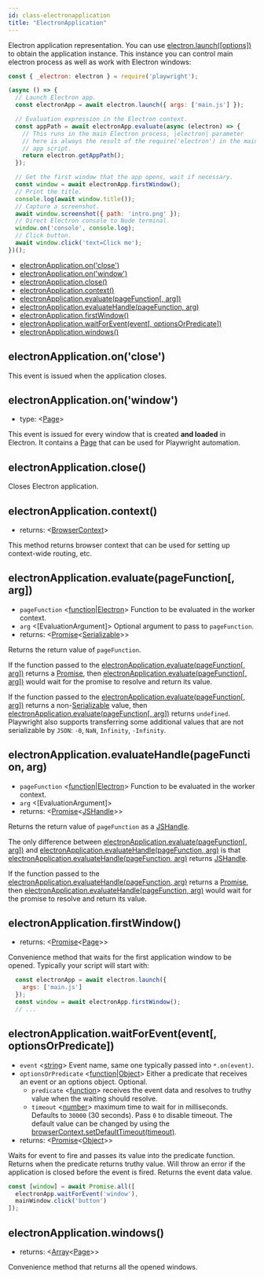 ```yaml
---
id: class-electronapplication
title: "ElectronApplication"
---
```


Electron application representation. You can use [electron.launch([options])](./api/class-electron.mdx#electronlaunchoptions) to obtain the application instance. This instance you can control main electron process as well as work with Electron windows:

```js
const { _electron: electron } = require('playwright');

(async () => {
  // Launch Electron app.
  const electronApp = await electron.launch({ args: ['main.js'] });

  // Evaluation expression in the Electron context.
  const appPath = await electronApp.evaluate(async (electron) => {
    // This runs in the main Electron process, |electron| parameter
    // here is always the result of the require('electron') in the main
    // app script.
    return electron.getAppPath();
  });

  // Get the first window that the app opens, wait if necessary.
  const window = await electronApp.firstWindow();
  // Print the title.
  console.log(await window.title());
  // Capture a screenshot.
  await window.screenshot({ path: 'intro.png' });
  // Direct Electron console to Node terminal.
  window.on('console', console.log);
  // Click button.
  await window.click('text=Click me');
})();
```


- [electronApplication.on('close')](./api/class-electronapplication.mdx#electronapplicationonclose)
- [electronApplication.on('window')](./api/class-electronapplication.mdx#electronapplicationonwindow)
- [electronApplication.close()](./api/class-electronapplication.mdx#electronapplicationclose)
- [electronApplication.context()](./api/class-electronapplication.mdx#electronapplicationcontext)
- [electronApplication.evaluate(pageFunction[, arg])](./api/class-electronapplication.mdx#electronapplicationevaluatepagefunction-arg)
- [electronApplication.evaluateHandle(pageFunction, arg)](./api/class-electronapplication.mdx#electronapplicationevaluatehandlepagefunction-arg)
- [electronApplication.firstWindow()](./api/class-electronapplication.mdx#electronapplicationfirstwindow)
- [electronApplication.waitForEvent(event[, optionsOrPredicate])](./api/class-electronapplication.mdx#electronapplicationwaitforeventevent-optionsorpredicate)
- [electronApplication.windows()](./api/class-electronapplication.mdx#electronapplicationwindows)

## electronApplication.on('close')

This event is issued when the application closes.

## electronApplication.on('window')
- type: <[Page]>

This event is issued for every window that is created **and loaded** in Electron. It contains a [Page] that can be used for Playwright automation.

## electronApplication.close()

Closes Electron application.

## electronApplication.context()
- returns: <[BrowserContext]>

This method returns browser context that can be used for setting up context-wide routing, etc.

## electronApplication.evaluate(pageFunction[, arg])
- `pageFunction` <[function]|[Electron]> Function to be evaluated in the worker context.
- `arg` <[EvaluationArgument]> Optional argument to pass to `pageFunction`.
- returns: <[Promise]<[Serializable]>>

Returns the return value of `pageFunction`.

If the function passed to the [electronApplication.evaluate(pageFunction[, arg])](./api/class-electronapplication.mdx#electronapplicationevaluatepagefunction-arg) returns a [Promise], then [electronApplication.evaluate(pageFunction[, arg])](./api/class-electronapplication.mdx#electronapplicationevaluatepagefunction-arg) would wait for the promise to resolve and return its value.

If the function passed to the [electronApplication.evaluate(pageFunction[, arg])](./api/class-electronapplication.mdx#electronapplicationevaluatepagefunction-arg) returns a non-[Serializable] value, then [electronApplication.evaluate(pageFunction[, arg])](./api/class-electronapplication.mdx#electronapplicationevaluatepagefunction-arg) returns `undefined`. Playwright also supports transferring some additional values that are not serializable by `JSON`: `-0`, `NaN`, `Infinity`, `-Infinity`.

## electronApplication.evaluateHandle(pageFunction, arg)
- `pageFunction` <[function]|[Electron]> Function to be evaluated in the worker context.
- `arg` <[EvaluationArgument]>
- returns: <[Promise]<[JSHandle]>>

Returns the return value of `pageFunction` as a [JSHandle].

The only difference between [electronApplication.evaluate(pageFunction[, arg])](./api/class-electronapplication.mdx#electronapplicationevaluatepagefunction-arg) and [electronApplication.evaluateHandle(pageFunction, arg)](./api/class-electronapplication.mdx#electronapplicationevaluatehandlepagefunction-arg) is that [electronApplication.evaluateHandle(pageFunction, arg)](./api/class-electronapplication.mdx#electronapplicationevaluatehandlepagefunction-arg) returns [JSHandle].

If the function passed to the [electronApplication.evaluateHandle(pageFunction, arg)](./api/class-electronapplication.mdx#electronapplicationevaluatehandlepagefunction-arg) returns a [Promise], then [electronApplication.evaluateHandle(pageFunction, arg)](./api/class-electronapplication.mdx#electronapplicationevaluatehandlepagefunction-arg) would wait for the promise to resolve and return its value.

## electronApplication.firstWindow()
- returns: <[Promise]<[Page]>>

Convenience method that waits for the first application window to be opened. Typically your script will start with:

```js
  const electronApp = await electron.launch({
    args: ['main.js']
  });
  const window = await electronApp.firstWindow();
  // ...
```

## electronApplication.waitForEvent(event[, optionsOrPredicate])
- `event` <[string]> Event name, same one typically passed into `*.on(event)`.
- `optionsOrPredicate` <[function]|[Object]> Either a predicate that receives an event or an options object. Optional.
  - `predicate` <[function]> receives the event data and resolves to truthy value when the waiting should resolve.
  - `timeout` <[number]> maximum time to wait for in milliseconds. Defaults to `30000` (30 seconds). Pass `0` to disable timeout. The default value can be changed by using the [browserContext.setDefaultTimeout(timeout)](./api/class-browsercontext.mdx#browsercontextsetdefaulttimeouttimeout).
- returns: <[Promise]<[Object]>>

Waits for event to fire and passes its value into the predicate function. Returns when the predicate returns truthy value. Will throw an error if the application is closed before the event is fired. Returns the event data value.

```js
const [window] = await Promise.all([
  electronApp.waitForEvent('window'),
  mainWindow.click('button')
]);
```

## electronApplication.windows()
- returns: <[Array]<[Page]>>

Convenience method that returns all the opened windows.

[Accessibility]: ./api/class-accessibility.mdx "Accessibility"
[Android]: ./api/class-android.mdx "Android"
[AndroidDevice]: ./api/class-androiddevice.mdx "AndroidDevice"
[AndroidInput]: ./api/class-androidinput.mdx "AndroidInput"
[AndroidSocket]: ./api/class-androidsocket.mdx "AndroidSocket"
[AndroidWebView]: ./api/class-androidwebview.mdx "AndroidWebView"
[Browser]: ./api/class-browser.mdx "Browser"
[BrowserContext]: ./api/class-browsercontext.mdx "BrowserContext"
[BrowserServer]: ./api/class-browserserver.mdx "BrowserServer"
[BrowserType]: ./api/class-browsertype.mdx "BrowserType"
[CDPSession]: ./api/class-cdpsession.mdx "CDPSession"
[ChromiumBrowser]: ./api/class-chromiumbrowser.mdx "ChromiumBrowser"
[ChromiumBrowserContext]: ./api/class-chromiumbrowsercontext.mdx "ChromiumBrowserContext"
[ChromiumCoverage]: ./api/class-chromiumcoverage.mdx "ChromiumCoverage"
[ConsoleMessage]: ./api/class-consolemessage.mdx "ConsoleMessage"
[Dialog]: ./api/class-dialog.mdx "Dialog"
[Download]: ./api/class-download.mdx "Download"
[Electron]: ./api/class-electron.mdx "Electron"
[ElectronApplication]: ./api/class-electronapplication.mdx "ElectronApplication"
[ElementHandle]: ./api/class-elementhandle.mdx "ElementHandle"
[FileChooser]: ./api/class-filechooser.mdx "FileChooser"
[FirefoxBrowser]: ./api/class-firefoxbrowser.mdx "FirefoxBrowser"
[Frame]: ./api/class-frame.mdx "Frame"
[JSHandle]: ./api/class-jshandle.mdx "JSHandle"
[Keyboard]: ./api/class-keyboard.mdx "Keyboard"
[Logger]: ./api/class-logger.mdx "Logger"
[Mouse]: ./api/class-mouse.mdx "Mouse"
[Page]: ./api/class-page.mdx "Page"
[Playwright]: ./api/class-playwright.mdx "Playwright"
[Request]: ./api/class-request.mdx "Request"
[Response]: ./api/class-response.mdx "Response"
[Route]: ./api/class-route.mdx "Route"
[Selectors]: ./api/class-selectors.mdx "Selectors"
[TimeoutError]: ./api/class-timeouterror.mdx "TimeoutError"
[Touchscreen]: ./api/class-touchscreen.mdx "Touchscreen"
[Video]: ./api/class-video.mdx "Video"
[WebKitBrowser]: ./api/class-webkitbrowser.mdx "WebKitBrowser"
[WebSocket]: ./api/class-websocket.mdx "WebSocket"
[Worker]: ./api/class-worker.mdx "Worker"
[Element]: https://developer.mozilla.org/en-US/docs/Web/API/element "Element"
[Evaluation Argument]: ./core-concepts.mdx#evaluationargument "Evaluation Argument"
[Promise]: https://developer.mozilla.org/en-US/docs/Web/JavaScript/Reference/Global_Objects/Promise "Promise"
[iterator]: https://developer.mozilla.org/en-US/docs/Web/JavaScript/Reference/Iteration_protocols "Iterator"
[origin]: https://developer.mozilla.org/en-US/docs/Glossary/Origin "Origin"
[selector]: https://developer.mozilla.org/en-US/docs/Web/CSS/CSS_Selectors "selector"
[Serializable]: https://developer.mozilla.org/en-US/docs/Web/JavaScript/Reference/Global_Objects/JSON/stringify#Description "Serializable"
[UIEvent.detail]: https://developer.mozilla.org/en-US/docs/Web/API/UIEvent/detail "UIEvent.detail"
[UnixTime]: https://en.wikipedia.org/wiki/Unix_time "Unix Time"
[xpath]: https://developer.mozilla.org/en-US/docs/Web/XPath "xpath"

[Array]: https://developer.mozilla.org/en-US/docs/Web/JavaScript/Reference/Global_Objects/Array "Array"
[boolean]: https://developer.mozilla.org/en-US/docs/Web/JavaScript/Data_structures#Boolean_type "Boolean"
[Buffer]: https://nodejs.org/api/buffer.html#buffer_class_buffer "Buffer"
[ChildProcess]: https://nodejs.org/api/child_process.html "ChildProcess"
[Error]: https://nodejs.org/api/errors.html#errors_class_error "Error"
[EventEmitter]: https://nodejs.org/api/events.html#events_class_eventemitter "EventEmitter"
[function]: https://developer.mozilla.org/en-US/docs/Web/JavaScript/Reference/Global_Objects/Function "Function"
[Map]: https://developer.mozilla.org/en-US/docs/Web/JavaScript/Reference/Global_Objects/Map "Map"
[null]: https://developer.mozilla.org/en-US/docs/Web/JavaScript/Reference/Global_Objects/null "null"
[number]: https://developer.mozilla.org/en-US/docs/Web/JavaScript/Data_structures#Number_type "Number"
[Object]: https://developer.mozilla.org/en-US/docs/Web/JavaScript/Reference/Global_Objects/Object "Object"
[Promise]: https://developer.mozilla.org/en-US/docs/Web/JavaScript/Reference/Global_Objects/Promise "Promise"
[Readable]: https://nodejs.org/api/stream.html#stream_class_stream_readable "Readable"
[RegExp]: https://developer.mozilla.org/en-US/docs/Web/JavaScript/Reference/Global_Objects/RegExp "RegExp"
[string]: https://developer.mozilla.org/en-US/docs/Web/JavaScript/Data_structures#String_type "string"
[URL]: https://nodejs.org/api/url.html "URL"